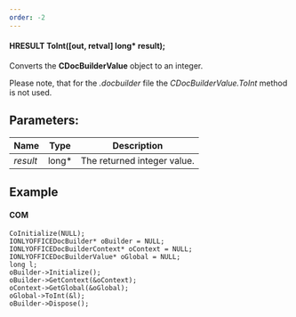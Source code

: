 ```yaml
---
order: -2
---
```

#### HRESULT ToInt(\[out, retval] long\* result);

Converts the **CDocBuilderValue** object to an integer.

Please note, that for the *.docbuilder* file the *CDocBuilderValue.ToInt* method is not used.

## Parameters:

| Name     | Type   | Description                 |
| -------- | ------ | --------------------------- |
| *result* | long\* | The returned integer value. |

## Example

#### COM

```
CoInitialize(NULL);
IONLYOFFICEDocBuilder* oBuilder = NULL;
IONLYOFFICEDocBuilderContext* oContext = NULL;
IONLYOFFICEDocBuilderValue* oGlobal = NULL;
long l;
oBuilder->Initialize();
oBuilder->GetContext(&oContext);
oContext->GetGlobal(&oGlobal);
oGlobal->ToInt(&l);
oBuilder->Dispose();
```
